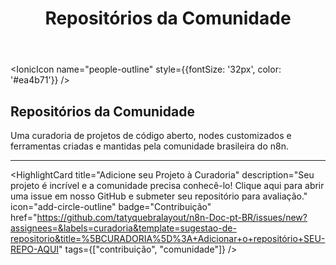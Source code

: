 ﻿---
sidebar_position: 4
title: Repositórios da Comunidade
description: Explore projetos, nodes e ferramentas open-source da comunidade brasileira de n8n.
keywords: [n8n, github, repositórios, código, projetos, brasil, open-source]
---


<IonicIcon name="people-outline" style={{fontSize: '32px', color: '#ea4b71'}} />

## Repositórios da Comunidade

Uma curadoria de projetos de código aberto, nodes customizados e ferramentas criadas e mantidas pela comunidade brasileira do n8n.

<CardGrid>
  <RepoCard
    name="n8n Documentação PT-BR"
    description="Documentação em português brasileiro para n8n"
    url="https://github.com/tatyquebralayout/n8n-Doc-pt-BR"
    language="Markdown"
    topics={["documentation", "n8n", "portuguese"]} />
  <RepoCard
    name="n8n"
    description="Workflow automation tool"
    url="https://github.com/n8n-io/n8n"
    language="TypeScript"
    topics={["automation", "workflow", "nodejs"]} />
  <RepoCard
    name="Strapi"
    description="Headless CMS"
    url="https://github.com/strapi/strapi"
    language="JavaScript"
    topics={["cms", "headless", "api"]} />
  <RepoCard
    name="Payload CMS"
    description="Modern TypeScript CMS"
    url="https://github.com/payloadcms/payload"
    language="TypeScript"
    topics={["cms", "typescript", "headless"]} />
  <RepoCard
    name="n8n Nodes Starter"
    description="Template para criar nodes n8n"
    url="https://github.com/n8n-io/n8n-nodes-starter"
    language="TypeScript"
    topics={["n8n", "nodes", "template"]} />
  <RepoCard
    name="PostHog"
    description="Product analytics platform"
    url="https://github.com/PostHog/posthog"
    language="TypeScript"
    topics={["analytics", "product", "open-source"]} />
</CardGrid>

---

<HighlightCard
  title="Adicione seu Projeto à Curadoria"
  description="Seu projeto é incrível e a comunidade precisa conhecê-lo! Clique aqui para abrir uma issue em nosso GitHub e submeter seu repositório para avaliação."
  icon="add-circle-outline"
  badge="Contribuição"
  href="https://github.com/tatyquebralayout/n8n-Doc-pt-BR/issues/new?assignees=&labels=curadoria&template=sugestao-de-repositorio&title=%5BCURADORIA%5D%3A+Adicionar+o+repositório+SEU-REPO-AQUI"
  tags={["contribuição", "comunidade"]} />
